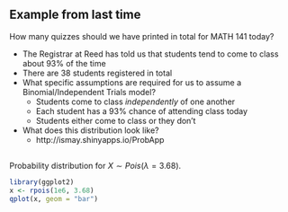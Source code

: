 ## Example from last time {.build}

How many quizzes should we have printed in total for MATH 141 today?

- The Registrar at Reed has told us that students tend to come to class about 93% of the time
- There are 38 students registered in total
- What specific assumptions are required for us to assume a Binomial/Independent Trials model?
    - Students come to class _independently_ of one another
    - Each student has a 93% chance of attending class today
    - Students either come to class or they don't
- What does this distribution look like?
    - http://ismay.shinyapps.io/ProbApp
    
    
## 

Probability distribution for $X \sim Pois(\lambda = 3.68)$.

```r
library(ggplot2)
x <- rpois(1e6, 3.68)
qplot(x, geom = "bar")
```

